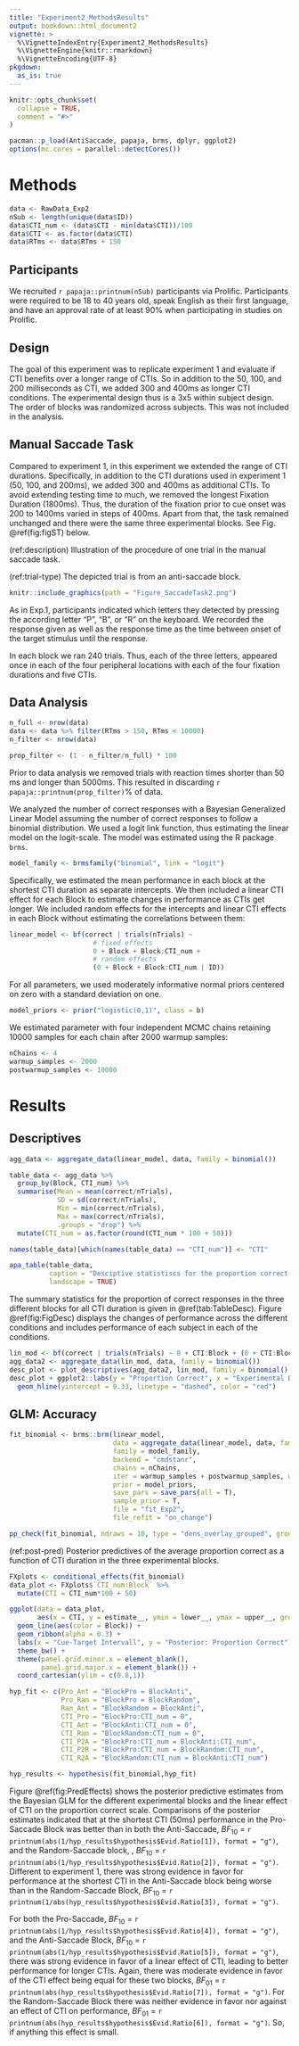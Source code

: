 ```yaml
---
title: "Experiment2_MethodsResults"
output: bookdown::html_document2
vignette: >
  %\VignetteIndexEntry{Experiment2_MethodsResults}
  %\VignetteEngine{knitr::rmarkdown}
  %\VignetteEncoding{UTF-8}
pkgdown:
  as_is: true
---
```


```r
knitr::opts_chunk$set(
  collapse = TRUE,
  comment = "#>"
)
```

```r
pacman::p_load(AntiSaccade, papaja, brms, dplyr, ggplot2)
options(mc.cores = parallel::detectCores())
```

# Methods
```r
data <- RawData_Exp2
nSub <- length(unique(data$ID))
data$CTI_num <- (data$CTI - min(data$CTI))/100
data$CTI <- as.factor(data$CTI)
data$RTms <- data$RTms + 150
```

## Participants

We recruited `r papaja::printnum(nSub)` participants via Prolific. Participants were required to be 18 to 40 years old, speak English as their first language, and have an approval rate of at least 90% when participating in studies on Prolific. 

## Design

The goal of this experiment was to replicate experiment 1 and evaluate if CTI benefits over a longer range of CTIs. So in addition to the 50, 100, and 200 milliseconds as CTI, we added 300 and 400ms as longer CTI conditions. The experimental design thus is a 3x5 within subject design. The order of blocks was randomized across subjects. This was not included in the analysis.  

## Manual Saccade Task

Compared to experiment 1, in this experiment we extended the range of CTI durations. Specifically, in addition to the CTI durations used in experiment 1 (50, 100, and 200ms), we added 300 and 400ms as additional CTIs. To avoid extending testing time to much, we removed the longest Fixation Duration (1800ms). Thus, the duration of the fixation prior to cue onset was 200 to 1400ms varied in steps of 400ms. Apart from that, the task remained unchanged and there were the same three experimental blocks. See Fig. \@ref(fig:figST) below.

(ref:description) Illustration of the procedure of one trial in the manual saccade task. 

(ref:trial-type) The depicted trial is from an anti-saccade block. 

```r
knitr::include_graphics(path = "Figure_SaccadeTask2.png")
```

As in Exp.1, participants indicated which letters they detected by pressing the according letter "P", "B", or "R" on the keyboard. We recorded the response given as well as the response time as the time between onset of the target stimulus until the response.

In each block we ran 240 trials. Thus, each of the three letters, appeared once in each of the four peripheral locations with each of the four fixation durations and five CTIs.

## Data Analysis

```r
n_full <- nrow(data)
data <- data %>% filter(RTms > 150, RTms < 10000)
n_filter <- nrow(data)

prop_filter <- (1 - n_filter/n_full) * 100
```

Prior to data analysis we removed trials with reaction times shorter than 50 ms and longer than 5000ms. This resulted in discarding `r papaja::printnum(prop_filter)`% of data.

We analyzed the number of correct responses with a Bayesian Generalized Linear Model assuming the number of correct responses to follow a binomial distribution. We used a logit link function, thus estimating the linear model on the logit-scale. The model was estimated using the R package `brms`.

```r
model_family <- brmsfamily("binomial", link = "logit")
```

Specifically, we estimated the mean performance in each block at the shortest CTI duration as separate intercepts. We then included a linear CTI effect for each Block to estimate changes in performance as CTIs get longer. We included random effects for the intercepts and linear CTI effects in each Block without estimating the correlations between them:

```r
linear_model <- bf(correct | trials(nTrials) ~ 
                     # fixed effects
                     0 + Block + Block:CTI_num + 
                     # random effects
                     (0 + Block + Block:CTI_num | ID))
```

For all parameters, we used moderately informative normal priors centered on zero with a standard deviation on one.

```r
model_priors <- prior("logistic(0,1)", class = b)
```

We estimated parameter with four independent MCMC chains retaining 10000 samples for each chain after 2000 warmup samples:

```r
nChains <- 4
warmup_samples <- 2000
postwarmup_samples <- 10000
```

# Results

## Descriptives

```r
agg_data <- aggregate_data(linear_model, data, family = binomial())
```

```r
table_data <- agg_data %>% 
  group_by(Block, CTI_num) %>% 
  summarise(Mean = mean(correct/nTrials),
            SD = sd(correct/nTrials),
            Min = min(correct/nTrials),
            Max = max(correct/nTrials),
            .groups = "drop") %>% 
  mutate(CTI_num = as.factor(round(CTI_num * 100 + 50)))

names(table_data)[which(names(table_data) == "CTI_num")] <- "CTI"

apa_table(table_data,
          caption = "Desciptive statistiscs for the proportion correct in all experimental conditions.",
          landscape = TRUE)
```

The summary statistics for the proportion of correct responses in the three different blocks for all CTI duration is given in \@ref(tab:TableDesc). Figure \@ref(fig:FigDesc) displays the changes of performance across the different conditions and includes performance of each subject in each of the conditions.

```r
lin_mod <- bf(correct | trials(nTrials) ~ 0 + CTI:Block + (0 + CTI:Block || ID))
agg_data2 <- aggregate_data(lin_mod, data, family = binomial())
desc_plot <- plot_descriptives(agg_data2, lin_mod, family = binomial(), idVar = "ID")
desc_plot + ggplot2::labs(y = "Proportion Correct", x = "Experimental Block") +
  geom_hline(yintercept = 0.33, linetype = "dashed", color = "red")
```

## GLM: Accuracy

```r
fit_binomial <- brms::brm(linear_model,
                          data = aggregate_data(linear_model, data, family = model_family),
                          family = model_family,
                          backend = "cmdstanr",
                          chains = nChains,
                          iter = warmup_samples + postwarmup_samples, warmup = warmup_samples,
                          prior = model_priors,
                          save_pars = save_pars(all = T),
                          sample_prior = T,
                          file = "fit_Exp2",
                          file_refit = "on_change")

pp_check(fit_binomial, ndraws = 10, type = "dens_overlay_grouped", group = "Block") 
```

(ref:post-pred) Posterior predictives of the average proportion correct as a function of CTI duration in the three experimental blocks.

```r
FXplots <- conditional_effects(fit_binomial)
data_plot <- FXplots$`CTI_num:Block` %>% 
  mutate(CTI = CTI_num*100 + 50)

ggplot(data = data_plot,
       aes(x = CTI, y = estimate__, ymin = lower__, ymax = upper__, group = Block, fill = Block)) +
  geom_line(aes(color = Block)) +
  geom_ribbon(alpha = 0.3) +
  labs(x = "Cue-Target Intervall", y = "Posterior: Proportion Correct") +
  theme_bw() +
  theme(panel.grid.minor.x = element_blank(),
        panel.grid.major.x = element_blank()) +
  coord_cartesian(ylim = c(0.8,1))
```

```r
hyp_fit <- c(Pro_Ant = "BlockPro = BlockAnti",
             Pro_Ran = "BlockPro = BlockRandom",
             Ran_Ant = "BlockRandom = BlockAnti",
             CTI_Pro = "BlockPro:CTI_num = 0",
             CTI_Ant = "BlockAnti:CTI_num = 0",
             CTI_Ran = "BlockRandom:CTI_num = 0",
             CTI_P2A = "BlockPro:CTI_num = BlockAnti:CTI_num",
             CTI_P2R = "BlockPro:CTI_num = BlockRandom:CTI_num",
             CTI_R2A = "BlockRandom:CTI_num = BlockAnti:CTI_num")

hyp_results <- hypothesis(fit_binomial,hyp_fit)
```

Figure \@ref(fig:PredEffects) shows the posterior predictive estimates from the Bayesian GLM for the different experimental blocks and the linear effect of CTI on the proportion correct scale. Comparisons of the posterior estimates indicated that at the shortest CTI (50ms) performance in the Pro-Saccade Block was better than in both the Anti-Saccade, $BF_{10}$ = `r printnum(abs(1/hyp_results$hypothesis$Evid.Ratio[1]), format = "g")`, and the Random-Saccade block, , $BF_{10}$ = `r printnum(abs(1/hyp_results$hypothesis$Evid.Ratio[2]), format = "g")`. Different to experiment 1, there was strong evidence in favor for performance at the shortest CTI in the Anti-Saccade block being worse than in the Random-Saccade Block, $BF_{10}$ = `r printnum(1/abs(hyp_results$hypothesis$Evid.Ratio[3]), format = "g")`. 

For both the Pro-Saccade, $BF_{10}$ = `r printnum(abs(1/hyp_results$hypothesis$Evid.Ratio[4]), format = "g")`, and the Anti-Saccade Block, $BF_{10}$ = `r printnum(abs(1/hyp_results$hypothesis$Evid.Ratio[5]), format = "g")`, there was strong evidence in favor of a linear effect of CTI, leading to better performance for longer CTIs. Again, there was moderate evidence in favor of the CTI effect being equal for these two blocks, $BF_{01}$ = `r printnum(abs(hyp_results$hypothesis$Evid.Ratio[7]), format = "g")`. For the Random-Saccade Block there was neither evidence in favor nor against an effect of CTI on performance, $BF_{01}$ = `r printnum(abs(hyp_results$hypothesis$Evid.Ratio[6]), format = "g")`. So, if anything this effect is small.
